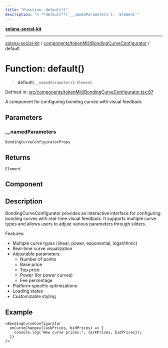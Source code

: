 ```yaml
---
title: "Function: default()"
description: "> **default**(`__namedParameters`): `Element`"
---
```


[**solana-social-kit**](../../../../README.mdx)

***

[solana-social-kit](../../../../README.mdx) / [components/tokenMill/BondingCurveConfigurator](../README.mdx) / default

# Function: default()

> **default**(`__namedParameters`): `Element`

Defined in: [src/components/tokenMill/BondingCurveConfigurator.tsx:87](https://github.com/SendArcade/solana-social-starter/blob/03568260ca96ed63f77049843c721de1cb011893/src/components/tokenMill/BondingCurveConfigurator.tsx#L87)

A component for configuring bonding curves with visual feedback

## Parameters

### \_\_namedParameters

`BondingCurveConfiguratorProps`

## Returns

`Element`

## Component

## Description

BondingCurveConfigurator provides an interactive interface for configuring
bonding curves with real-time visual feedback. It supports multiple curve types
and allows users to adjust various parameters through sliders.

Features:
- Multiple curve types (linear, power, exponential, logarithmic)
- Real-time curve visualization
- Adjustable parameters:
  - Number of points
  - Base price
  - Top price
  - Power (for power curves)
  - Fee percentage
- Platform-specific optimizations
- Loading states
- Customizable styling

## Example

```tsx
<BondingCurveConfigurator
  onCurveChange={(askPrices, bidPrices) => {
    console.log('New curve prices:', {askPrices, bidPrices});
  }}
/>
```
